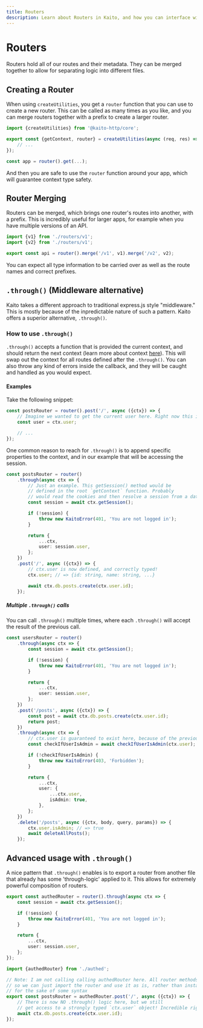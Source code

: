 ```yaml
---
title: Routers
description: Learn about Routers in Kaito, and how you can interface with them in your app
---
```



# Routers

Routers hold all of our routes and their metadata. They can be merged together to allow for separating logic into different files.

## Creating a Router

When using `createUtilities`, you get a `router` function that you can use to create a new router. This can be called as many times as you like, and you can merge routers together with a prefix to create a larger router.

```ts {1,3}
import {createUtilities} from '@kaito-http/core';

export const {getContext, router} = createUtilities(async (req, res) => {
	// ...
});

const app = router().get(...);
```

And then you are safe to use the `router` function around your app, which will guarantee context type safety.

## Router Merging

Routers can be merged, which brings one router's routes into another, with a prefix. This is incredibly useful for larger apps, for example when you have multiple versions of an API.

```ts {4}
import {v1} from './routers/v1';
import {v2} from './routers/v1';

export const api = router().merge('/v1', v1).merge('/v2', v2);
```

You can expect all type information to be carried over as well as the route names and correct prefixes.

## `.through()` (Middleware alternative)

Kaito takes a different approach to traditional express.js style "middleware." This is mostly because of the inpredictable nature of such a pattern. Kaito offers a superior alternative, `.through()`.

### How to use `.through()`

`.through()` accepts a function that is provided the current context, and should return the next context (learn more about context [here](/documentation/context)). This will swap out the context for all routes defined after the `.through()`. You can also throw any kind of errors inside the callback, and they will be caught and handled as you would expect.

#### Examples

Take the following snippet:

```ts
const postsRouter = router().post('/', async ({ctx}) => {
	// Imagine we wanted to get the current user here. Right now this is not defined anywhere
	const user = ctx.user;

	// ...
});
```

One common reason to reach for `.through()` is to append specific properties to the context, and in our example that will be accessing the session.

```ts
const postsRouter = router()
	.through(async ctx => {
		// Just an example. This getSession() method would be
		// defined in the root `getContext` function. Probably
		// would read the cookies and then resolve a session from a database.
		const session = await ctx.getSession();

		if (!session) {
			throw new KaitoError(401, 'You are not logged in');
		}

		return {
			...ctx,
			user: session.user,
		};
	})
	.post('/', async ({ctx}) => {
		// ctx.user is now defined, and correctly typed!
		ctx.user; // => {id: string, name: string, ...}

		await ctx.db.posts.create(ctx.user.id);
	});
```

##### Multiple `.through()` calls

You can call `.through()` multiple times, where each `.through()` will accept the result of the previous call.

```ts
const usersRouter = router()
	.through(async ctx => {
		const session = await ctx.getSession();

		if (!session) {
			throw new KaitoError(401, 'You are not logged in');
		}

		return {
			...ctx,
			user: session.user,
		};
	})
	.post('/posts', async ({ctx}) => {
		const post = await ctx.db.posts.create(ctx.user.id);
		return post;
	})
	.through(async ctx => {
		// ctx.user is guaranteed to exist here, because of the previous `.through()`
		const checkIfUserIsAdmin = await checkIfUserIsAdmin(ctx.user);

		if (!checkIfUserIsAdmin) {
			throw new KaitoError(403, 'Forbidden');
		}

		return {
			...ctx,
			user: {
				...ctx.user,
				isAdmin: true,
			},
		};
	})
	.delete('/posts', async ({ctx, body, query, params}) => {
		ctx.user.isAdmin; // => true
		await deleteAllPosts();
	});
```

## Advanced usage with `.through()`

A nice pattern that `.through()` enables is to export a router from another file that already has some 'through-logic' applied to it. This allows for extremely powerful composition of routers.

```ts filename="@/src/routers/authed.ts"
export const authedRouter = router().through(async ctx => {
	const session = await ctx.getSession();

	if (!session) {
		throw new KaitoError(401, 'You are not logged in');
	}

	return {
		...ctx,
		user: session.user,
	};
});
```

```ts filename="@/src/routes/v1/posts.ts"
import {authedRouter} from './authed';

// Note: I am not calling calling authedRouter here. All router methods are immutable
// so we can just import the router and use it as is, rather than instantiating it again
// for the sake of some syntax
export const postsRouter = authedRouter.post('/', async ({ctx}) => {
	// There is now NO .through() logic here, but we still
	// get access to a strongly typed `ctx.user` object! Incredible right?
	await ctx.db.posts.create(ctx.user.id);
});
```
